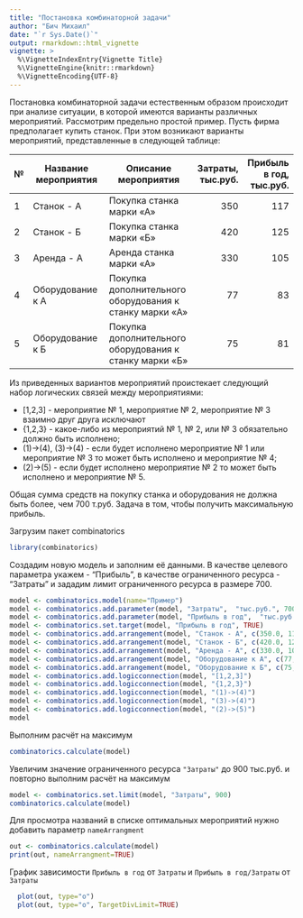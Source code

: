 ```yaml
---
title: "Постановка комбинаторной задачи"
author: "Бич Михаил"
date: "`r Sys.Date()`"
output: rmarkdown::html_vignette
vignette: >
  %\VignetteIndexEntry{Vignette Title}
  %\VignetteEngine{knitr::rmarkdown}
  %\VignetteEncoding{UTF-8}
---
```


Постановка комбинаторной задачи естественным образом происходит при анализе ситуации, в которой имеются варианты различных мероприятий. Рассмотрим предельно простой пример. Пусть фирма предполагает купить станок. При этом возникают варианты мероприятий, представленные в следующей таблице:

| № | Название мероприятия | Описание мероприятия | Затраты, тыс.руб.| Прибыль в год, тыс.руб. |
| - |------------------|---------------------|----------:|----------:|
| 1 | Станок - А       | Покупка станка марки «А» | 350 | 117 |
| 2 | Станок - Б       | Покупка станка марки «Б» | 420 | 125 |
| 3 | Аренда - А       | Аренда станка марки «А»  | 330 | 105 |
| 4 | Оборудование к А | Покупка дополнительного оборудования к станку марки «А» | 77 | 83 |
| 5 | Оборудование к Б | Покупка дополнительного оборудования к станку марки «Б» | 75 | 81 |


Из приведенных вариантов мероприятий проистекает следующий набор логических связей между мероприятиями: 

* [1,2,3]  - мероприятие № 1, мероприятие № 2, мероприятие № 3  взаимно друг друга исключают
* {1,2,3} - какое-либо из мероприятий № 1, № 2, или № 3 обязательно должно быть исполнено;
* (1)->(4), (3)->(4) - если будет исполнено мероприятие № 1 или мероприятие № 3 то может быть исполнено и мероприятие № 4;
* (2)->(5) - если будет исполнено мероприятие № 2 то может быть исполнено и мероприятие № 5.

Общая сумма средств на покупку станка и оборудования не должна быть более, чем 700 т.руб. Задача в том, чтобы получить максимальную прибыль. 

Загрузим пакет combinatorics
```r
library(combinatorics)
```

Создадим новую модель и заполним её данными. В качестве целевого параметра укажем - "Прибыль", в качестве ограниченного ресурса - "Затраты" и зададим лимит ограниченного ресурса в размере 700.
```r
model <- combinatorics.model(name="Пример")
model <- combinatorics.add.parameter(model, "Затраты",  "тыс.руб.", 700)
model <- combinatorics.add.parameter(model, "Прибыль в год",  "тыс.руб.")
model <- combinatorics.set.target(model, "Прибыль в год", TRUE)
model <- combinatorics.add.arrangement(model, "Станок - А", c(350.0, 117.0))
model <- combinatorics.add.arrangement(model, "Станок - Б", c(420.0, 125.0))
model <- combinatorics.add.arrangement(model, "Аренда - А", c(330.0, 105.0))
model <- combinatorics.add.arrangement(model, "Оборудование к А", c(77,83))
model <- combinatorics.add.arrangement(model, "Оборудование к Б", c(75,81))
model <- combinatorics.add.logicconnection(model, "[1,2,3]")
model <- combinatorics.add.logicconnection(model, "{1,2,3}")
model <- combinatorics.add.logicconnection(model, "(1)->(4)")
model <- combinatorics.add.logicconnection(model, "(3)->(4)")
model <- combinatorics.add.logicconnection(model, "(2)->(5)")
model
```

Выполним расчёт на максимум
```r
combinatorics.calculate(model)
```
Увеличим значение ограниченного ресурса `"Затраты"` до 900 тыс.руб. и повторно выполним  расчёт на максимум
```r
model <- combinatorics.set.limit(model, "Затраты", 900)
combinatorics.calculate(model)
```

Для просмотра названий в списке оптимальных мероприятий нужно добавить параметр `nameArrangment`
```r
out <- combinatorics.calculate(model) 
print(out, nameArrangment=TRUE)
```
График зависимости `Прибыль в год` от `Затраты` и `Прибыль в год/Затраты` от `Затраты` 
```r
  plot(out, type="o")
  plot(out, type="o", TargetDivLimit=TRUE)
```
